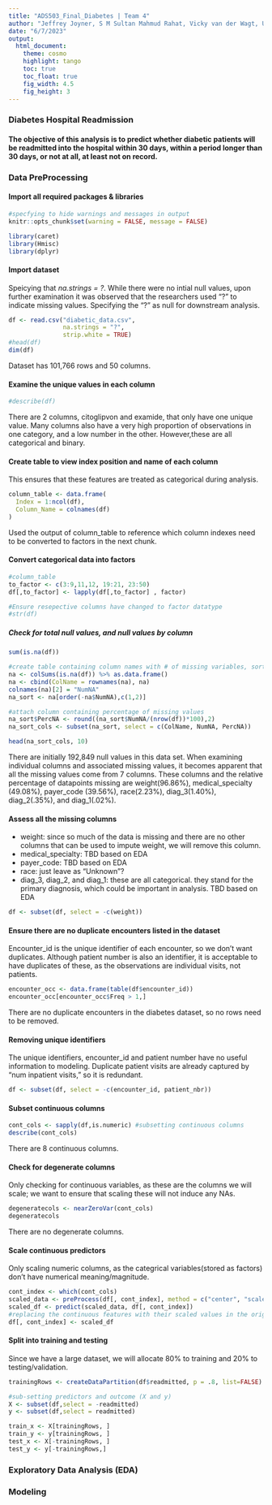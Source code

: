```yaml
---
title: "ADS503_Final_Diabetes | Team 4"
author: "Jeffrey Joyner, S M Sultan Mahmud Rahat, Vicky van der Wagt, UE Wang"
date: "6/7/2023"
output: 
  html_document:
    theme: cosmo
    highlight: tango
    toc: true
    toc_float: true
    fig_width: 4.5
    fig_height: 3
---
```

### Diabetes Hospital Readmission
#### The objective of this analysis is to predict whether diabetic patients will be readmitted into the hospital within 30 days, within a period longer than 30 days, or not at all, at least not on record. 


### Data PreProcessing

#### Import all required packages & libraries
```r
#specfying to hide warnings and messages in output
knitr::opts_chunk$set(warning = FALSE, message = FALSE) 

library(caret)
library(Hmisc)
library(dplyr)
```

#### Import dataset
Speicying that *na.strings = ?*. While there were no intial null values, upon further examination it was observed that the researchers used "?" to indicate missing values. Specifying the "?" as null for downstream analysis.
```r
df <- read.csv("diabetic_data.csv",
               na.strings = "?",
               strip.white = TRUE)
#head(df)
dim(df)
```
Dataset has 101,766 rows and 50 columns.


#### Examine the unique values in each column
```r
#describe(df)
```
There are 2 columns, citoglipvon and examide, that only have one unique value. Many columns also have a very high proportion of observations in one category, and a low number in the other. However,these are all categorical and binary.  

#### Create table to view index position and name of each column
This ensures that these features are treated as categorical during analysis.
```r
column_table <- data.frame(
  Index = 1:ncol(df),
  Column_Name = colnames(df)
)
```
Used the output of column_table to reference which column indexes need to be converted to factors in the next chunk.

#### Convert categorical data into factors
```r
#column_table
to_factor <- c(3:9,11,12, 19:21, 23:50)
df[,to_factor] <- lapply(df[,to_factor] , factor)

#Ensure resepective columns have changed to factor datatype
#str(df) 
```

##### Check for total null values, and null values by column
```r
sum(is.na(df))

#create table containing column names with # of missing variables, sorted in decscending order
na <- colSums(is.na(df)) %>% as.data.frame() 
na <- cbind(ColName = rownames(na), na)
colnames(na)[2] = "NumNA"
na_sort <- na[order(-na$NumNA),c(1,2)]

#attach column containing percentage of missing values
na_sort$PercNA <- round((na_sort$NumNA/(nrow(df))*100),2)
na_sort_cols <- subset(na_sort, select = c(ColName, NumNA, PercNA))

head(na_sort_cols, 10)
```
There are initially 192,849 null values in this data set. When examining individual columns and associated missing values, it becomes apparent that all the missing values come from 7 columns. These columns and the relative percentage of datapoints missing are weight(96.86%), medical_specialty (49.08%), payer_code (39.56%), race(2.23%), diag_3(1.40%), diag_2(.35%), and diag_1(.02%).

#### Assess all the missing columns

* weight: since so much of the data is missing and there are no other columns that can be used to impute weight, we will remove this column.
* medical_specialty: TBD based on EDA
* payer_code: TBD based on EDA
* race: just leave as "Unknown"?
* diag_3, diag_2, and diag_1: these are all categorical. they stand for the primary diagnosis, which could be important in analysis.  TBD based on EDA

```r
df <- subset(df, select = -c(weight))
```

#### Ensure there are no duplicate encounters listed in the dataset
Encounter_id is the unique identifier of each encounter, so we don't want duplicates. Although patient number is also an identifier, it is acceptable to have duplicates of these, as the observations are individual visits, not patients. 
```r
encounter_occ <- data.frame(table(df$encounter_id))
encounter_occ[encounter_occ$Freq > 1,]
```
There are no duplicate encounters in the diabetes dataset, so no rows need to be removed. 

#### Removing unique identifiers
The unique identifiers, encounter_id and patient number have no useful information to modeling. Duplicate patient visits are already captured by "num inpatient visits," so it is redundant. 
```r
df <- subset(df, select = -c(encounter_id, patient_nbr))
```

#### Subset continuous columns
```r
cont_cols <- sapply(df,is.numeric) #subsetting continuous columns
describe(cont_cols)
```
There are 8 continuous columns. 

#### Check for degenerate columns 
Only checking for continuous variables, as these are the columns we will scale; we want to ensure that scaling these will not induce any NAs.
```r
degeneratecols <- nearZeroVar(cont_cols)
degeneratecols
```
There are no degenerate columns.

#### Scale continuous predictors
Only scaling numeric columns, as the categrical variables(stored as factors) don't have numerical meaning/magnitude.
```r
cont_index <- which(cont_cols)
scaled_data <- preProcess(df[, cont_index], method = c("center", "scale"))
scaled_df <- predict(scaled_data, df[, cont_index])
#replacing the continuous features with their scaled values in the original df
df[, cont_index] <- scaled_df
```

#### Split into training and testing
Since we have a large dataset, we will allocate 80% to training and 20% to testing/validation.
```r
trainingRows <- createDataPartition(df$readmitted, p = .8, list=FALSE)

#sub-setting predictors and outcome (X and y)
X <- subset(df,select = -readmitted)
y <- subset(df,select = readmitted)

train_x <- X[trainingRows, ]
train_y <- y[trainingRows, ]
test_x <- X[-trainingRows, ]
test_y <- y[-trainingRows,]
```




### Exploratory Data Analysis (EDA)



### Modeling


